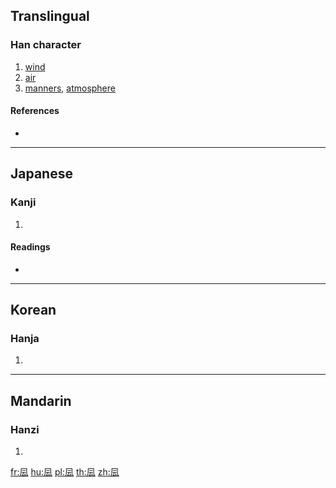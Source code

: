 {{also|風}}
==Translingual==

===Han character===
{{Han char|rn=16|rad=几|as=04|sn=6|four=|canj=HNMMI|ids=⿵⺇云}}

# [[wind]]
# [[air]]
# [[manners]], [[atmosphere]]

====References====
* {{Han ref|kx=0134.121|dkj=01756|hdz=10277.010|uh=51E8|ud=20968}}

----

==Japanese==

===Kanji===
{{ja-kanji|grade=|rs=几04}}

# {{defn|lang=ja|sort=几04}}

====Readings====
* {{ja-readings|on=[[ふう]] (fū), [[ふ]] (fu)|kun=[[かぜ]] (kaze)}}

----

==Korean==

===Hanja===
{{ko-hanja|hangeul=풍|rv=pung|mr=p'ung}}

# {{defn|lang=ko|sort=几04}}

----

==Mandarin==

===Hanzi===
{{cmn-hanzi|pin=[[fēng]] ([[feng1]]), [[fěng]] ([[feng3]]), [[fèng]] ([[feng4]])|wg=feng<sup>1</sup>, feng<sup>3</sup>, feng<sup>4</sup>}}

# {{defn|lang=cmn|sort=几04}}

[[fr:凨]]
[[hu:凨]]
[[pl:凨]]
[[th:凨]]
[[zh:凨]]